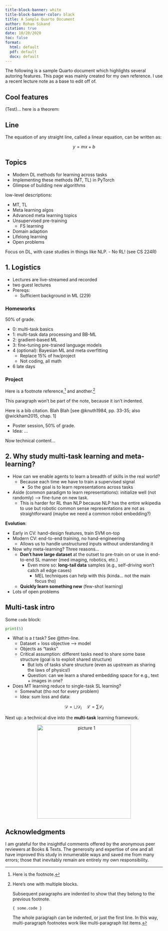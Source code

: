 ```yaml
---
title-block-banner: white
title-block-banner-color: black
title: A Sample Quarto Document
author: Rohan Sikand
citation: true
date: 10/20/2020
toc: false
format: 
  html: default
  pdf: default
  docx: default
---
```


The following is a sample Quarto document which highlights several autoring features. This page was mainly created for my own reference. I use a recent lecture note as a base to edit off of.  

## Cool features

(Test)... here is a theorem: 

:::  {.callout-note appearance="simple"}

::: {#thm-line}

## Line

The equation of any straight line, called a linear equation, can be written as:

$$
y = mx + b
$$
:::
:::


## Topics 

- Modern DL methods for learning across tasks 
- Implementing these methods (MT, TL) in PyTorch 
- Glimpse of building new algorithms 

low-level descriptions: 

- MT, TL
- Meta learning algos 
- Advanced meta learning topics
- Unsupervised pre-training
    - FS learning
- Domain adaption 
- Lifelong learning 
- Open problems

Focus on DL, with case studies in things like NLP. 
- No RL! (see CS 224R) 

## 1. Logistics 
- Lectures are live-streamed and recorded 
- two guest lectures
- Prereqs:
    - Sufficient background in ML (229) 

### Homeworks 
50% of grade. 

- 0: multi-task basics
- 1: multi-task data processing and BB-ML
- 2: gradient-based ML 
- 3: fine-tuning pre-trained language models 
- 4 (optional): Bayesian ML and meta overfitting 
    - Replace 15% of hw/project 
    - Not coding, all math 
- 6 late days 

### Project

Here is a footnote reference,[^1] and another.[^longnote]

[^1]: Here is the footnote.

[^longnote]: Here's one with multiple blocks.

    Subsequent paragraphs are indented to show that they
belong to the previous footnote.

        { some.code }

    The whole paragraph can be indented, or just the first
    line.  In this way, multi-paragraph footnotes work like
    multi-paragraph list items.

This paragraph won't be part of the note, because it
isn't indented.

Here is a bib citation. Blah Blah [see @knuth1984, pp. 33-35;
also @wickham2015, chap. 1]


- Poster session, 50% of grade. 
- Idea: ... 

Now technical content... 

## 2. Why study multi-task learning and meta-learning?
- How can we enable agents to learn a breadth of skills in the real world? 
    - Because each time we have to train a supervised signal 
        - So the goal is to learn representations across tasks 
- Aside (common paradigm to learn representations): initialize well (not randomly) --> fine-tune on new task. 
    - This is harder for RL than NLP because NLP has the entire wikipedia to use but robotic common sense representations are not as straightforward (maybe we need a common robot embedding?)

**Evolution**:

- Early in CV: hand-design features, train SVM on-top 
- Modern CV: end-to-end training, no hand-engineering
    - Allows us to handle unstructured inputs without understanding it
- Now why meta-learning? Three reasons... 
    - **Don't have large dataset** at the outset to pre-train on or use in end-to-end SL manner (med imaging, robotics, etc.)
        - Even more so: **long-tail data** samples (e.g., self-driving won't catch all edge cases)
            - MEL techniques can help with this (kinda... not the main focus tho)
    - **Quickly learn something new** (few-shot learning)
- Lots of open problems 

## Multi-task intro 

Some `code` block: 

```python
print(5)
```


- What is a $t$ task? See @thm-line.
    - Dataset + loss objective --> model 
    - Objects as "tasks" 
    - Critical assumption: different tasks need to share some base structure (goal is to exploit shared structure)
        - But lots of tasks share structure (even as upstream as sharing the laws of physics!)
        - Question: can we learn a shared embedding space for e.g., text + images in one? 
- Does MT learning reduce to single-task SL learning?
    - Somewhat (tho not for every problem)
    - Idea: sum loss and data: 
    
$$
\mathcal{D}=\bigcup \mathcal{D}_i \quad \mathcal{L}=\sum \mathcal{L}_i
$$




Next up: a technical dive into the **multi-task** learning framework. 

<p align="center">
<img alt="picture 1" src="https://cdn.jsdelivr.net/gh/minimatest/vscode-images/images/c49969eb11cb825d222502ce7dba1133f0ab193896de5d7a97599632a20c990c.png" width="300" />  
</p>


## Acknowledgments {.appendix}

I am grateful for the insightful comments offered by the anonymous peer reviewers at Books & Texts. The generosity and expertise of one and all have improved this study in innumerable ways and saved me from many errors; those that inevitably remain are entirely my own responsibility.